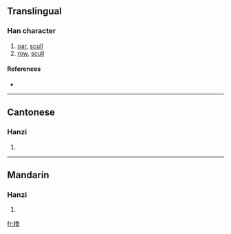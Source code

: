 {{also|櫓}}
==Translingual==

===Han character===
{{Han char|rn=75|rad=木|as=12|sn=16|four=|canj=木弓田日 (DNWA), X木弓田日 (XDNWA)}}

# [[oar]], [[scull]]
# [[row]], [[scull]]

====References====
* {{Han ref|kx=0555.311|hdz=21294.060|uh=6A79|ud=27257}}

----

==Cantonese==

===Hanzi===
{{yue-hanzi|jyut=|y=lou5|tra=櫓}}

# {{defn|Cantonese}}

----

==Mandarin==

===Hanzi===
{{cmn-hanzi|tra=櫓|pin=[[lǔ]] ([[lu3]])|wg=lu<sup>3</sup>}}

# {{defn|Mandarin}}

[[fr:橹]]